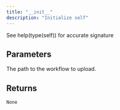 ```yaml
---
title: "__init__"
description: "Initialize self"
---
```


See help(type(self)) for accurate signature


## Parameters

<ParamField path="workflow_id" type="str | None" default="None">
</ParamField>

<ParamField path="decryption_key" type="str | None" default="None">
</ParamField>

<ParamField path="workflow_path" type="str" required>
  The path to the workflow to upload.
</ParamField>

<ParamField path="name" type="str | None">
</ParamField>

<ParamField path="description" type="str | None">
</ParamField>

<ParamField path="shared" type="bool">
</ParamField>

## Returns

`None`

